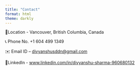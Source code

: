 ```yaml
---
title: "Contact"
format: html
theme: darkly
---
```


📍Location - Vancouver, British Columbia, Canada

📞 Phone No. +1 604 499 1349

✉️ Email ID – [divyanshusddn\@gmail.com](mailto:divyanshusddn@gmail.com)

🔗LinkedIn - [www.linkedin.com/in/divyanshu-sharma-960680132](http://www.linkedin.com/in/divyanshu-sharma-960680132)